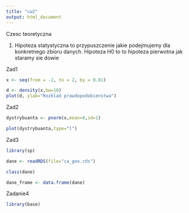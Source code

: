 ---
title: "cw2"
output: html_document
---

Czesc teoretyczna

1. Hipoteza statystyczna to przypuszczenie jakie podejmujemy dla konkretnego zbioru danych.
Hipoteza H0 to to hipoteza pierwotna jak staramy sie dowie














Zad1
```{r}
x <- seq(from = -2, to = 2, by = 0.01)

d <- density(x,bw=10)
plot(d, ylab="Rozklad prawdopodobienstwa")


```

Zad2
```{r}
dystrybuanta <- pnorm(x,mean=0,sd=1)

plot(dystrybuanta,type="l")


```

Zad3
```{r}

library(sp)

dane <- readRDS(file="ca_geo.rds")

class(dane)

dane_frame <- data.frame(dane)

```
Zadanie4
```{r}

library(base)



```



